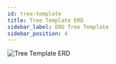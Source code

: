 ```yaml
---
id: tree-template
title: Tree Template ERD
sidebar_label: ERD Tree Template
sidebar_position: 4
---
```



![Tree Template ERD](/database/tree-template.png)

<DiagramEditor
  source="https://github.com/FASP-QAT/fasp-api/raw/master/docs/Database%20ER%20Diagrams/TreeTemplate.pdf"
  name="Tree Template"
  fileType="pdf"
/>